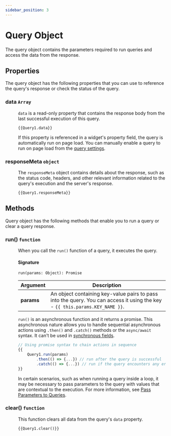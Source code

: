 ```yaml
---
sidebar_position: 3
---
```


# Query Object

The query object contains the parameters required to run queries and access the data from the response.


## Properties

The query object has the following properties that you can use to reference the query's response or check the status of the query.

### data `Array`

<dd>

`data` is a read-only property that contains the response body from the last successful execution of this query. 

```
{{Query1.data}}
```
If this property is referenced in a widget's property field, the query is automatically run on page load. You can manually enable a query to run on page load from the [query settings](/connect-data/reference/query-settings).

</dd>

### responseMeta `object`

<dd>

The `responseMeta` object contains details about the response, such as the status code, headers, and other relevant information related to the query's execution and the server's response.

```
{{Query1.responseMeta}}
```

</dd>


## Methods

Query object has the following methods that enable you to run a query or clear a query response.

### run() `function`

<dd>

When you call the `run()` function of a query, it executes the query. 

#### Signature

```
run(params: Object): Promise
```

| Argument      | Description                                                                                         |
| ------------- | --------------------------------------------------------------------------------------------------- |
| **params**    | An object containing key-value pairs to pass into the query. You can access it using the key - `{{ this.params.KEY_NAME }}`. |


`run()` is an asynchronous function and it returns a promise. This asynchronous nature allows you to handle sequential asynchronous actions using `.then()` and `.catch()` methods or the `async/await` syntax. It can't be used in [synchronous fields](/core-concepts/writing-code/workflows#display-data-from-async-js-function).

```javascript
// Using promise syntax to chain actions in sequence
{{
    Query1.run(params)
        .then(() => {...}) // run after the query is successful
        .catch(() => {...}) // run if the query encounters any errors
}}
```

In certain scenarios, such as when running a query inside a loop, it may be necessary to pass parameters to the query with values that are contextual to the execution. For more information, see [Pass Parameters to Queries](/connect-data/how-to-guides/how-to-pass-params-to-an-api).

</dd>


### clear() `function`

<dd>

This function clears all data from the query's `data` property.

``` 
{{Query1.clear()}}
```

</dd>